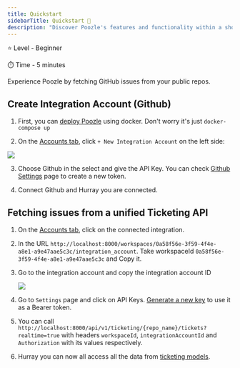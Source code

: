 ```yaml
---
title: Quickstart
sidebarTitle: Quickstart 🚀
description: "Discover Poozle's features and functionality within a short span"
---
```


<Tip>
⭐ Level - Beginner

⏱️ Time - 5 minutes

</Tip>
Experience Poozle by fetching GitHub issues from your public repos.

## Create Integration Account (Github)

1. First, you can [deploy Poozle](/oss/deploy-poozle) using docker. Don't worry it's just `docker-compose up`

2. On the [Accounts tab](http://localhost:8000/workspaces), click `+ New Integration Account` on the left side:

<Frame>
  <img src="/images/integration_account/create_button.png" />
</Frame>

3. Choose Github in the select and give the API Key. You can check [Github Settings](https://github.com/settings/tokens) page to create a new token.

4. Connect Github and Hurray you are connected.

## Fetching issues from a unified Ticketing API

1. On the [Accounts tab](http://localhost:8000/workspaces), click on the connected integration.

2. In the URL `http://localhost:8000/workspaces/0a58f56e-3f59-4f4e-a8e1-a9e47aae5c3c/integration_account`. Take
   workspaceId `0a58f56e-3f59-4f4e-a8e1-a9e47aae5c3c` and Copy it.

3. Go to the integration account and copy the integration account ID

   <Frame>
     <img src="/images/integration_account/sample_ia_id.png" />
   </Frame>

4. Go to `Settings` page and click on API Keys. [Generate a new key](guides/basics/authentication) to use it as a Bearer token.

5. You can call `http://localhost:8000/api/v1/ticketing/{repo_name}/tickets?realtime=true` with headers `workspaceId`, `integrationAccountId` and `Authorization` with its values respectively.

6. Hurray you can now all access all the data from [ticketing models](/ticketing/overview).
